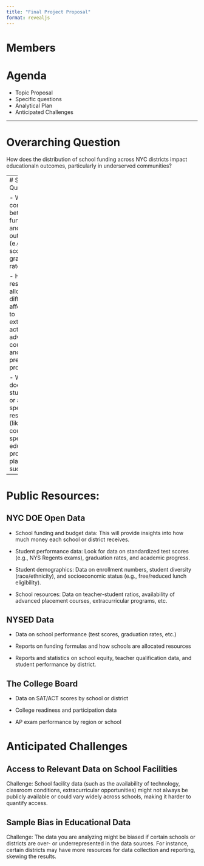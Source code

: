 ```yaml
---
title: "Final Project Proposal"
format: revealjs
---
```

# Members



# Agenda

- Topic Proposal
- Specific questions
- Analytical Plan
- Anticipated Challenges

---

# Overarching Question
How does the distribution of school funding across NYC districts impact educationaln outcomes, particularly in underserved communities?

---
# Specific Questions:

- What is the correlation between funding levels and student outcomes (e.g., test scores, graduation rates)?

- How do resource allocation differences affect access to extracurricular activities, advanced coursework, and college prep programs?

- What role does teacher-student ratio or access to specialized resources (like counselors or special education programs) play in student success?

---
# Public Resources:

## NYC DOE Open Data

- School funding and budget data: This will provide insights into how much money each school or district receives.

- Student performance data: Look for data on standardized test scores (e.g., NYS Regents exams), graduation rates, and academic progress.

- Student demographics: Data on enrollment numbers, student diversity (race/ethnicity), and socioeconomic status (e.g., free/reduced lunch eligibility).

- School resources: Data on teacher-student ratios, availability of advanced placement courses, extracurricular programs, etc.

## NYSED Data

- Data on school performance (test scores, graduation rates, etc.)

- Reports on funding formulas and how schools are allocated resources

- Reports and statistics on school equity, teacher qualification data, and student performance by district.

## The College Board

- Data on SAT/ACT scores by school or district

- College readiness and participation data

- AP exam performance by region or school

# Anticipated Challenges

## Access to Relevant Data on School Facilities

Challenge: School facility data (such as the availability of technology, classroom conditions, extracurricular opportunities) might not always be publicly available or could vary widely across schools, making it harder to quantify access.

## Sample Bias in Educational Data
Challenge: The data you are analyzing might be biased if certain schools or districts are over- or underrepresented in the data sources. For instance, certain districts may have more resources for data collection and reporting, skewing the results.
